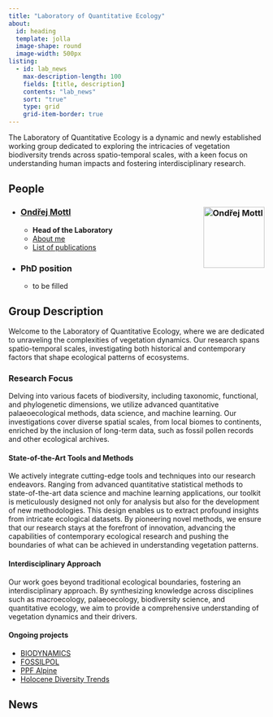 ```yaml
---
title: "Laboratory of Quantitative Ecology"
about:
  id: heading
  template: jolla
  image-shape: round
  image-width: 500px
listing: 
  - id: lab_news
    max-description-length: 100
    fields: [title, description]
    contents: "lab_news"
    sort: "true"
    type: grid
    grid-item-border: true
---
```


::: {#heading}
The Laboratory of Quantitative Ecology is a dynamic and newly established working group dedicated to exploring the intricacies of vegetation biodiversity trends across spatio-temporal scales, with a keen focus on understanding human impacts and fostering interdisciplinary research.
:::

## People

- ### [Ondřej Mottl](/about_me/cv.qmd) <img src="https://www.uib.no/sites/w3.uib.no/files/styles/user_thumbnail/public/pictures/picture-396270-1579792833.jpg?itok=hez3oHo-" alt="Ondřej Mottl" align="right" width="120" /> 
  - **Head of the Laboratory**
  - [About me](/index.qmd)
  - [List of publications](/about_me/list_of_publications.qmd)
  

- ### PhD position  
  - to be filled 


## Group Description

Welcome to the Laboratory of Quantitative Ecology, where we are dedicated to unraveling the complexities of vegetation dynamics. Our research spans spatio-temporal scales, investigating both historical and contemporary factors that shape ecological patterns of ecosystems.

### Research Focus

Delving into various facets of biodiversity, including taxonomic, functional, and phylogenetic dimensions, we utilize advanced quantitative palaeoecological methods, data science, and machine learning. Our investigations cover diverse spatial scales, from local biomes to continents, enriched by the inclusion of long-term data, such as fossil pollen records and other ecological archives.

#### State-of-the-Art Tools and Methods

We actively integrate cutting-edge tools and techniques into our research endeavors. Ranging from advanced quantitative statistical methods to state-of-the-art data science and machine learning applications, our toolkit is meticulously designed not only for analysis but also for the development of new methodologies. This design enables us to extract profound insights from intricate ecological datasets. By pioneering novel methods, we ensure that our research stays at the forefront of innovation, advancing the capabilities of contemporary ecological research and pushing the boundaries of what can be achieved in understanding vegetation patterns.


#### Interdisciplinary Approach

Our work goes beyond traditional ecological boundaries, fostering an interdisciplinary approach. By synthesizing knowledge across disciplines such as macroecology, palaeoecology, biodiversity science, and quantitative ecology, we aim to provide a comprehensive understanding of vegetation dynamics and their drivers.

#### Ongoing projects

- [BIODYNAMICS](/projects/BIODYNAMICS/index.qmd)
- [FOSSILPOL](/projects/FOSSILPOL/index.qmd)
- [PPF Alpine](/projects/PPF-Alpine/index.qmd)
- [Holocene Diversity Trends](/lab/lab_news/01-phd_position_HoloceneDiversityTrends.qmd)

## News
::: {#lab_news}
:::

